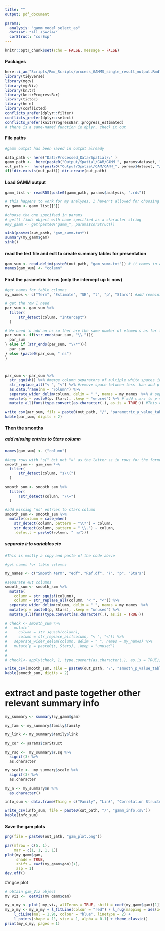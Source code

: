 ```yaml
---
title: ""
output: pdf_document

params:
  analysis: "gamm_model_select_as"
  dataset: "all_species"
  corStruct: "corExp"
---
```



```r
knitr::opts_chunk$set(echo = FALSE, message = FALSE)
```


#### Packages
```r
here::i_am("Scripts/Rmd_Scripts/process_GAMMS_single_result_output.Rmd")
library(tidyverse)
library(mgcv)
library(mgcViz)
library(knitr)
library(knitrProgressBar)
library(tictoc)
library(here)
library(conflicted)
conflicts_prefer(dplyr::filter)
conflicts_prefer(dplyr::select)
conflicts_prefer(knitrProgressBar::progress_estimated)
# there is a same-named function in dplyr, check it out
```
#### File paths
```r
#gamm output has been saved in output already

data_path <- here("Data/Processed_Data/Spatial//" )
gamm_path <-  here(paste0("Output/Spatial/GAM/GAMM_", params$dataset, "//"))
out_path <-  here(paste0("Output/Spatial/GAM/GAMM_", params$dataset, "/", params$analysis, "/", params$corStruct, "//"))
if(!dir.exists(out_path)) dir.create(out_path)
```

#### Load GAMM output 
```r
gamm_list <- readRDS(paste0(gamm_path, params$analysis, ".rds"))

# this happens to work for my analyses. I haven't allowed for choosing another analysis from model selection
my_gamm <- gamm_list[[3]]

#choose the one specified in params
# get() finds object with name specified as a character string
#my_gamm <- get(paste0("gamm_", params$corStruct))

```


```r
sink(paste0(out_path, "gam_summ.txt"))
summary(my_gamm$gam)
sink()

```


#### read the text file and edit to create summary tables for presentation

```r
gam_sum <- read.delim(paste0(out_path, "gam_summ.txt")) # it comes in as a dataframe with one column
names(gam_sum) <- "column"
```

#### First the parametric terms (only the intercept up to now)
```r
#get names for table columns
my_names <- c("Term", "Estimate", "SE", "t", "p", "Stars") #add remaining names needed

# get the row I need
par_sum <- gam_sum %>%
  filter(
      str_detect(column, "Intercept")
  )

# We need to add an ns so ther are the same number of elements as for the headings
par_sum <- if(str_ends(par_sum, "\\.")){
  par_sum
} else if (str_ends(par_sum, "\\*")){
  par_sum
} else {paste0(par_sum, " ns")
}



par_sum <- par_sum %>% 
  str_squish() %>% #merge column separators of multiple white spaces into single spaces
  str_replace_all("< ", "<") %>% #remove space between less than and p-value
  as.data.frame(nm = "column") %>%
  separate_wider_delim(column, delim = " ", names = my_names) %>% # separate into multiple columns
  mutate(p = paste0(p, Stars), .keep = "unused") %>% # add stars to p-value in one column
  mutate_all(funs(type.convert(as.character(.), as.is = TRUE))) #This converts columns into the format that looks best to the function 

write_csv(par_sum, file = paste0(out_path, "/", "parametric_p_value_table.csv"))
kable(par_sum, digits = 2)
```

#### Then the smooths
##### add missing entries to Stars column
```r
names(gam_sum) <- ("column")

#keep rows with "s(" but not "=" as the latter is in rows for the formula
smooth_sum <- gam_sum %>%
  filter(
      str_detect(column, "s\\(")
  )

smooth_sum <- smooth_sum %>%
  filter(
      !str_detect(column, "\\=")
  )

#add missing "ns" entries to stars column
smooth_sum <- smooth_sum %>%
  mutate(column = case_when(
    str_detect(column, pattern = "\\*") ~ column,
    str_detect(column, pattern = " \\.") ~ column,
    .default = paste0(column, " ns")))
```
##### separate into variables etc
```r
#This is mostly a copy and paste of the code above

#get names for table columns

my_names <- c("Smooth term", "edf", "Ref.df", "F", "p", "Stars")

#separate out columns
smooth_sum <- smooth_sum %>%
  mutate(
    column = str_squish(column),
    column = str_replace_all(column, "< ", "<")) %>% 
  separate_wider_delim(column, delim = " ", names = my_names) %>%
  mutate(p = paste0(p, Stars), .keep = "unused") %>%
  mutate_all(funs(type.convert(as.character(.), as.is = TRUE))) 

# check <- smooth_sum %>%
#   mutate(
#     column = str_squish(column),
#     column = str_replace_all(column, "< ", "<")) %>% 
#   separate_wider_delim(column, delim = " ", names = my_names) %>%
#   mutate(p = paste0(p, Stars), .keep = "unused") 
# 
# 
# check1<- apply(check, 1, type.convert(as.character(.), as.is = TRUE)) 

write_csv(smooth_sum, file = paste0(out_path, "/", "smooth_p_value_table.csv"))
kable(smooth_sum, digits = 2)
```

# extract and paste together other relevant summary info
```r
my_summary <- summary(my_gamm$gam)

my_fam <- my_summary$family$family

my_link <- my_summary$family$link

my_cor <- params$corStruct

my_rsq <-  my_summary$r.sq %>%
  signif(3) %>%
  as.character

my_scale <-  my_summary$scale %>%
  signif(3) %>%
  as.character

my_n <- my_summary$n %>%
  as.character()

info_sum <- data.frame(Thing = c("Family", "Link", "Correlation Structure", "R-sq.(adj)", "Scale est.", "n"), Value = c(my_fam, my_link, my_cor, my_rsq, my_scale, my_n))

write_csv(info_sum, file = paste0(out_path, "/", "gamm_info.csv"))
kable(info_sum)

```

#### Save the gam plots
```r
png(file = paste0(out_path, "gam_plot.png"))

par(mfrow = c(5, 1),
    mar = c(1, 1, 1, 1))
plot(my_gamm$gam, 
     shade = TRUE, 
     shift = coef(my_gamm$gam)[1],
     asp = 1)
dev.off()  
```
#mgcv plot

```r
# obtain gam_Viz object
my_viz <-  getViz(my_gamm$gam)

my_o_my <- plot( my_viz, allTerms = TRUE, shift = coef(my_gamm$gam)[1])
my_o_my <- my_o_my + l_fitLine(colour = "red") + l_rug(mapping = aes(x=x), alpha = 0.8) +
    l_ciLine(mul = 1.96, colour = "blue", linetype = 2) + 
    l_points(shape = 19, size = 1, alpha = 0.1) + theme_classic()
print(my_o_my, pages = 1)
```




